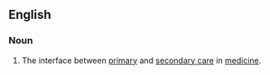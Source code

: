 ==English==

===Noun===
{{en-noun|sg=[[transmural]] [[care]]|-}}

# {{medicine}} The interface between [[primary]] and [[secondary care]] in [[medicine]].